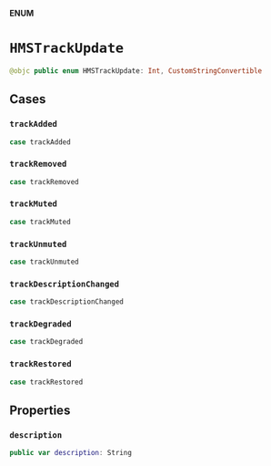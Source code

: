 **ENUM**

# `HMSTrackUpdate`

```swift
@objc public enum HMSTrackUpdate: Int, CustomStringConvertible
```

## Cases
### `trackAdded`

```swift
case trackAdded
```

### `trackRemoved`

```swift
case trackRemoved
```

### `trackMuted`

```swift
case trackMuted
```

### `trackUnmuted`

```swift
case trackUnmuted
```

### `trackDescriptionChanged`

```swift
case trackDescriptionChanged
```

### `trackDegraded`

```swift
case trackDegraded
```

### `trackRestored`

```swift
case trackRestored
```

## Properties
### `description`

```swift
public var description: String
```
